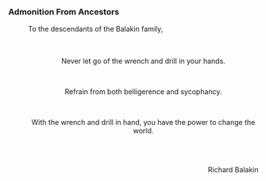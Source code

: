 ===Admonition From Ancestors===
:To the descendants of the Balakin family,
:<br />
:<br /><div align="center">Never let go of the wrench and drill in your hands.</div>
:<br />
:<div align="center">Refrain from both belligerence and sycophancy.</div>
:<br />
:<div align="center">With the wrench and drill in hand, you have the power to change the world.</div>
:<br />
:<br /><div align="right">Richard Balakin</div>
